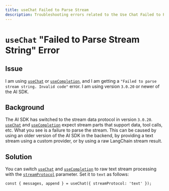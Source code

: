 ---
title: useChat Failed to Parse Stream
description: Troubleshooting errors related to the Use Chat Failed to Parse Stream error.
---

# `useChat` "Failed to Parse Stream String" Error

## Issue

I am using [`useChat`](/docs/reference/ai-sdk-ui/use-chat) or [`useCompletion`](/docs/reference/ai-sdk-ui/use-completion), and I am getting a `"Failed to parse stream string. Invalid code"` error. I am using version `3.0.20` or newer of the AI SDK.

## Background

The AI SDK has switched to the stream data protocol in version `3.0.20`.
[`useChat`](/docs/reference/ai-sdk-ui/use-chat) and [`useCompletion`](/docs/reference/ai-sdk-ui/use-completion) expect stream parts that support data, tool calls, etc.
What you see is a failure to parse the stream.
This can be caused by using an older version of the AI SDK in the backend, by providing a text stream using a custom provider, or by using a raw LangChain stream result.

## Solution

You can switch [`useChat`](/docs/reference/ai-sdk-ui/use-chat) and [`useCompletion`](/docs/reference/ai-sdk-ui/use-completion) to raw text stream processing with the [`streamProtocol`](/docs/reference/ai-sdk-ui/use-completion#stream-protocol) parameter.
Set it to `text` as follows:

```tsx
const { messages, append } = useChat({ streamProtocol: 'text' });
```
